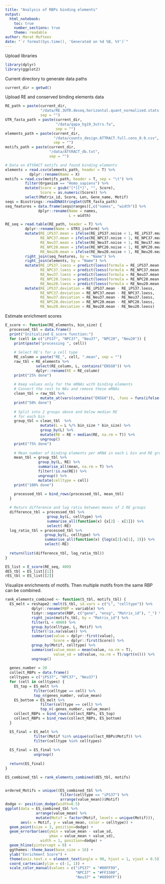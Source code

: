```yaml
---
title: "Analysis of RBPs binding elements"
output:
  html_notebook:
    toc: true
    number_sections: true
    theme: readable
author: Marat Mufteev
date: "`r format(Sys.time(), 'Generated on %d %B, %Y')`"
---
```


Upload libraries
```r
library(dplyr)
library(ggplot2)
```

Current directory to generate data paths
```r
current_dir = getwd()
```

Upload RE and conserved binding elements data
```r
RE_path = paste(current_dir, 
                "/data/RE.3UTR.deseq.horizontal.quant_normalized.stats.tab", 
                sep = "")
UTR_fasta_path = paste(current_dir, 
                       "/data/qapa_hg19_3utrs.fa", 
                       sep = "")
elements_path = paste(current_dir, 
                      "/data/counts_design.ATTRACT.full.cons_0.9.csv", 
                      sep = "")
motifs_path = paste(current_dir, 
                    "/data/ATtRACT_db.txt", 
                    sep = "")

# Data on ATtRACT motifs and found binding elements
elements = read.csv(elements_path, header = T) %>%
           dplyr::rename(Name = X)
motifs = read.csv(motifs_path, header = T, sep = "\t") %>%
         filter(Organism == "Homo_sapiens") %>%
         mutate(Score = gsub("[*][*]", "", Score),
                Score = as.numeric(Score)) %>%
         select(Matrix_id, Score, Len, Gene_name, Motif)
seqs = Biostrings::readDNAStringSet(UTR_fasta_path)
seq_features = data.frame(seqs@ranges)[,c("names", "width")] %>%
               dplyr::rename(Name = names,
                             L = width)

RE_seq = read.table(RE_path, header = T) %>%
         dplyr::rename(Name = UTR3_isoform) %>%
         mutate(RE_iPS37.mean = ifelse(RE_iPS37.noise < 1, RE_iPS37.mean, NA),
                RE_NPC37.mean = ifelse(RE_NPC37.noise < 1, RE_NPC37.mean, NA),
                RE_Neu37.mean = ifelse(RE_Neu37.noise < 1, RE_Neu37.mean, NA),
                RE_NPC20.mean = ifelse(RE_NPC20.noise < 1, RE_NPC20.mean, NA),
                RE_Neu20.mean = ifelse(RE_Neu20.noise < 1, RE_Neu20.mean, NA)) %>%
         right_join(seq_features, by = "Name") %>%
         right_join(elements, by = "Name") %>%
         mutate(RE_iPS37.loess = predict(loess(formula = RE_iPS37.mean ~ L, data = .), .$L),
                RE_NPC37.loess = predict(loess(formula = RE_NPC37.mean ~ L, data = .), .$L),
                RE_Neu37.loess = predict(loess(formula = RE_Neu37.mean ~ L, data = .), .$L),
                RE_NPC20.loess = predict(loess(formula = RE_NPC20.mean ~ L, data = .), .$L),
                RE_Neu20.loess = predict(loess(formula = RE_Neu20.mean ~ L, data = .), .$L)) %>%
         mutate(RE_iPS37.deviation = RE_iPS37.mean - RE_iPS37.loess,
                RE_NPC37.deviation = RE_NPC37.mean - RE_NPC37.loess,
                RE_Neu37.deviation = RE_Neu37.mean - RE_Neu37.loess,
                RE_NPC20.deviation = RE_NPC20.mean - RE_NPC20.loess,
                RE_Neu20.deviation = RE_Neu20.mean - RE_Neu20.loess)
```

Estimate enrichment scores
```r
E_score <- function(RE_elements, bin_size) {
  processed_tbl = data.frame()
  print("Initialized E_score function:")
  for (cell in c("iPS37", "NPC37", "Neu37", "NPC20", "Neu20")) {
    print(paste("processing ", cell))
    
    # Select RE's for a cell type
    RE_column = paste("RE_", cell, ".mean", sep = "")
    raw_tbl = RE_elements %>%
              select(RE_column, L, contains("ENSG0")) %>%
              dplyr::rename(RE = RE_column)
    print("25% done")
    
    # Keep values only for the mRNAs with binding elements
    # Convert the rest to NAs and remove these mRNAs
    clean_tbl = raw_tbl %>%
                mutate_at(vars(contains("ENSG0")), .funs = funs(ifelse(. == 0, NA, .)))
    print("50% done")
    
    # Split into 2 groups above and below median RE 
    # for each bin
    group_tbl = clean_tbl  %>%
                mutate(L = L %/% bin_size * bin_size) %>%
                group_by(L) %>%
                mutate(RE = RE > median(RE, na.rm = T)) %>%
                ungroup()
    print("75% done")
    
    # Mean number of binding elements per mRNA in each L bin and RE group
    mean_tbl = group_tbl %>%
               group_by(L, RE) %>%
               summarise_all(mean, na.rm = T) %>%
               filter(!is.na(RE)) %>%
               ungroup() %>%
               mutate(celltype = cell)
    print("100% done")
    
    processed_tbl = bind_rows(processed_tbl, mean_tbl)
  }

  # Return difference and log ratio between means of 2 RE groups
  difference_tbl = processed_tbl %>%
                   group_by(L, celltype) %>%
                   summarise_all(function(x) {x[2] - x[1]}) %>% 
                   select(-RE)
  log_ratio_tbl = processed_tbl %>%
                  group_by(L, celltype) %>%
                  summarise_all(function(x) {log(x[2]/x[1], 2)}) %>% 
                  select(-RE)
  
  return(list(difference_tbl, log_ratio_tbl))
}

ES_list = E_score(RE_seq, 400)
dES_tbl = ES_list[[1]]
rES_tbl = ES_list[[2]]
```

Visualize enrichments of motifs. Then multiple motifs from the same RBP can be combined.
```r
rank_elements_combined <- function(S_tbl, motifs_tbl) {
  ES_melt = reshape2::melt(S_tbl, id.vars = c("L", "celltype")) %>%
            dplyr::rename(RBP = variable) %>%
            tidyr::separate(RBP, c("gene", "ensg", "Matrix_id"), "_") %>%
            right_join(motifs_tbl, by = "Matrix_id") %>% 
            filter(L < 4000) %>%
            group_by(celltype, L, Motif) %>% 
            filter(!is.na(value)) %>% 
            summarise(value = dplyr::first(value), 
                      Score = dplyr::first(Score)) %>%
            group_by(Motif, celltype) %>%
            summarise(value_mean = mean(value, na.rm = T),
                      value_sd = sd(value, na.rm = T)/sqrt(n())) %>%
            ungroup()
  
  genes_number = 20
  collect_RBPs = data.frame()
  celltypes = c("iPS37", "NPC37", "Neu37")
  for (cell in celltypes) {
    ES_top = ES_melt %>% 
             filter(celltype == cell) %>%
             top_n(genes_number, value_mean)
    ES_bottom = ES_melt %>% 
                filter(celltype == cell) %>%
                top_n(-genes_number, value_mean)
    collect_RBPs = bind_rows(collect_RBPs, ES_top)
    collect_RBPs = bind_rows(collect_RBPs, ES_bottom)
  }

  ES_final = ES_melt %>% 
             filter(Motif %in% unique(collect_RBPs$Motif)) %>%
             filter(celltype %in% celltypes)
  
  ES_final = ES_final %>%
             ungroup()
  
  return(ES_final)
}

ES_combined_tbl = rank_elements_combined(dES_tbl, motifs)


ordered_Motifs = unique((ES_combined_tbl %>%
                         filter(celltype == "iPS37") %>%
                         arrange(value_mean))$Motif)
dodge <- position_dodge(width=0.5) 
ggplot(data = ES_combined_tbl %>% 
              arrange(value_mean) %>%
              mutate(Motif = factor(Motif, levels = unique(Motif))), 
       aes(x = Motif, y = value_mean, color = celltype)) + 
  geom_point(size = 3, position=dodge) +
  geom_errorbar(aes(ymin = value_mean - value_sd,
                    ymax = value_mean + value_sd),
                width = 1, position=dodge) +
  geom_hline(yintercept = 0) + 
  ggthemes::theme_base(base_size = 16) +
  ylab("Enrichment Score") +
  theme(axis.text.x = element_text(angle = 90, hjust = 1, vjust = 0.5)) +
  coord_cartesian(ylim = c(-1, 1)) +
  scale_color_manual(values = c("iPS37" = "#00FF99",
                                "NPC37" = "#FF3300",
                                "Neu37" = "#0099FF"))
```










